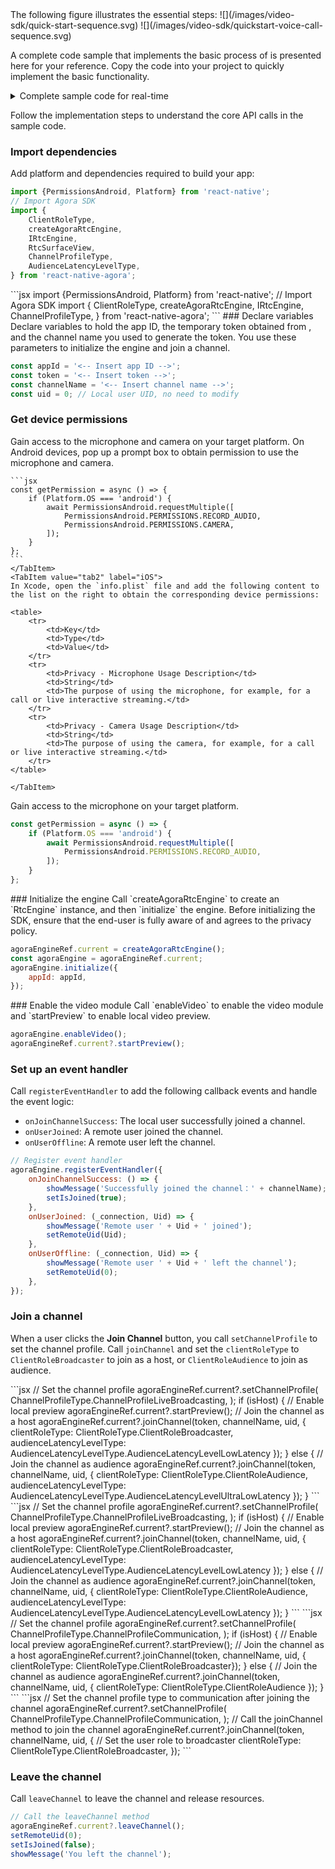 
<PlatformWrapper platform="react-native">
The following figure illustrates the essential steps:
<ProductWrapper notAllowed="voice-calling">
![](/images/video-sdk/quick-start-sequence.svg)
</ProductWrapper>
<ProductWrapper product="voice-calling">
![](/images/video-sdk/quickstart-voice-call-sequence.svg)
</ProductWrapper>

A complete code sample that implements the basic process of <Vpd k="NAME" /> is presented here for your reference. Copy the code into your project to quickly implement the basic functionality.

<details> 
<summary>Complete sample code for real-time <Vpd k="PRODUCT"/></summary>

<ProductWrapper product="broadcast-streaming">
<CodeBlock language="jsx" showLineNumbers>
{`// Import React Hooks
// Import user interface elements
    SafeAreaView,
    ScrollView,
    StyleSheet,
    Text,
    View,
} from 'react-native';
// Import components for obtaining Android device permissions
// Import Agora SDK
    ClientRoleType,
    createAgoraRtcEngine,
    IRtcEngine,
    ChannelProfileType,
} from 'react-native-agora';

// Define basic information
const appId = '<-- Insert App ID -->';
const token = '<-- Insert Token -->';
const channelName = '<-- Insert Channel Name -->';
const uid = 0; // Local user UID, no need to modify

const App = () => {
    const agoraEngineRef = useRef<IRtcEngine>(); // IRtcEngine instance
    const [isJoined, setIsJoined] = useState(false); // Whether the local user has joined the channel
    const [remoteUid, setRemoteUid] = useState(0); // Remote user UID
    const [message, setMessage] = useState(''); // User prompt message

    // Initialize the engine when starting the App
    useEffect(() => {
        setupVideoSDKEngine();
    });
    const setupVideoSDKEngine = async () => {
        try {
            // Create RtcEngine after checking and obtaining device permissions
            if (Platform.OS === 'android') {
                await getPermission();
            }
            agoraEngineRef.current = createAgoraRtcEngine();
            const agoraEngine = agoraEngineRef.current;

            // Register event callbacks
            agoraEngine.registerEventHandler({
                onJoinChannelSuccess: () => {
                    showMessage('Successfully joined the channel: ' + channelName);
                    setIsJoined(true);
                },
                onUserJoined: (_connection, Uid) => {
                    showMessage('Remote user ' + Uid + ' has joined');
                    setRemoteUid(Uid);
                },
                onUserOffline: (_connection, Uid) => {
                    showMessage('Remote user ' + Uid + ' has left the channel');
                    setRemoteUid(0);
                },
            });
            // Initialize the engine
            agoraEngine.initialize({
                appId: appId,
            });
        } catch (e) {
            console.log(e);
        }
    };

    // Define the join method called after clicking the join channel button
    const join = async () => {
        if (isJoined) {
            return;
        }
        try {
            // Set the channel profile type to live broadcasting after joining the channel
            agoraEngineRef.current?.setChannelProfile(
                ChannelProfileType.ChannelProfileBroadcasting,
            );
            // Call the joinChannel method to join the channel
            agoraEngineRef.current?.joinChannel(token, channelName, uid, {
                // Set the user role to broadcaster
                clientRoleType: ClientRoleType.ClientRoleBroadcaster,
                audienceLatencyLevelType: AudienceLatencyLevelType.AudienceLatencyLevelLowLatency
            });
        } catch (e) {
            console.log(e);
        }
    };
    // Define the leave method called after clicking the leave channel button
    const leave = () => {
        try {
            // Call the leaveChannel method to leave the channel
            agoraEngineRef.current?.leaveChannel();
            setRemoteUid(0);
            setIsJoined(false);
            showMessage('Left the channel');
        } catch (e) {
            console.log(e);
        }
    };

    // Render the user interface
    return (
        <SafeAreaView style={styles.main}>
            <Text style={styles.head}>Agora Voice Call Quick Start</Text>
            <View style={styles.btnContainer}>
                <Text onPress={join} style={styles.button}>
                    Join Channel
                </Text>
                <Text onPress={leave} style={styles.button}>
                    Leave Channel
                </Text>
            </View>
            <ScrollView
                style={styles.scroll}
                contentContainerStyle={styles.scrollContainer}>
                {isJoined ? (
                    <Text>Local user UID: {uid}</Text>
                ) : (
                    <Text>Join a channel</Text>
                )}
                {isJoined && remoteUid !== 0 ? (
                    <Text>Remote user UID: {remoteUid}</Text>
                ) : (
                    <Text>Waiting for remote users to join</Text>
                )}
                <Text>{message}</Text>
            </ScrollView>
        </SafeAreaView>
    );

    // Display message
    function showMessage(msg: string) {
        setMessage(msg);
    }
};

// Define user interface styles
const styles = StyleSheet.create({
    button: {
        paddingHorizontal: 25,
        paddingVertical: 4,
        fontWeight: 'bold',
        color: '#ffffff',
        backgroundColor: '#0055cc',
        margin: 5,
    },
    main: { flex: 1, alignItems: 'center' },
    scroll: { flex: 1, backgroundColor: '#ddeeff', width: '100%' },
    scrollContainer: { alignItems: 'center' },
    videoView: { width: '90%', height: 200 },
    btnContainer: { flexDirection: 'row', justifyContent: 'center' },
    head: { fontSize: 20 },
});

const getPermission = async () => {
    if (Platform.OS === 'android') {
        await PermissionsAndroid.requestMultiple([
            PermissionsAndroid.PERMISSIONS.RECORD_AUDIO,
        ]);
    }
};

</CodeBlock>
</ProductWrapper>

<ProductWrapper product="interactive-live-streaming">
<CodeBlock language="jsx" showLineNumbers>
{`// Import React Hooks
// Import user interface elements
    SafeAreaView,
    ScrollView,
    StyleSheet,
    Text,
    View,
} from 'react-native';
// Import components for obtaining Android device permissions
// Import Agora SDK
    ClientRoleType,
    createAgoraRtcEngine,
    IRtcEngine,
    ChannelProfileType,
} from 'react-native-agora';

// Define basic information
const appId = '<-- Insert App ID -->';
const token = '<-- Insert Token -->';
const channelName = '<-- Insert Channel Name -->';
const uid = 0; // Local user UID, no need to modify

const App = () => {
    const agoraEngineRef = useRef<IRtcEngine>(); // IRtcEngine instance
    const [isJoined, setIsJoined] = useState(false); // Whether the local user has joined the channel
    const [remoteUid, setRemoteUid] = useState(0); // Remote user UID
    const [message, setMessage] = useState(''); // User prompt message

    // Initialize the engine when starting the App
    useEffect(() => {
        setupVideoSDKEngine();
    });
    const setupVideoSDKEngine = async () => {
        try {
            // Create RtcEngine after checking and obtaining device permissions
            if (Platform.OS === 'android') {
                await getPermission();
            }
            agoraEngineRef.current = createAgoraRtcEngine();
            const agoraEngine = agoraEngineRef.current;

            // Register event callbacks
            agoraEngine.registerEventHandler({
                onJoinChannelSuccess: () => {
                    showMessage('Successfully joined the channel: ' + channelName);
                    setIsJoined(true);
                },
                onUserJoined: (_connection, Uid) => {
                    showMessage('Remote user ' + Uid + ' has joined');
                    setRemoteUid(Uid);
                },
                onUserOffline: (_connection, Uid) => {
                    showMessage('Remote user ' + Uid + ' has left the channel');
                    setRemoteUid(0);
                },
            });
            // Initialize the engine
            agoraEngine.initialize({
                appId: appId,
            });
        } catch (e) {
            console.log(e);
        }
    };

    // Define the join method called after clicking the join channel button
    const join = async () => {
        if (isJoined) {
            return;
        }
        try {
            // Set the channel profile type to live broadcasting after joining the channel
            agoraEngineRef.current?.setChannelProfile(
                ChannelProfileType.ChannelProfileBroadcasting,
            );
            // Call the joinChannel method to join the channel
            agoraEngineRef.current?.joinChannel(token, channelName, uid, {
                // Set the user role to broadcaster
                clientRoleType: ClientRoleType.ClientRoleBroadcaster,
                audienceLatencyLevelType: AudienceLatencyLevelType.AudienceLatencyLevelUltraLowLatency
            });
        } catch (e) {
            console.log(e);
        }
    };
    // Define the leave method called after clicking the leave channel button
    const leave = () => {
        try {
            // Call the leaveChannel method to leave the channel
            agoraEngineRef.current?.leaveChannel();
            setRemoteUid(0);
            setIsJoined(false);
            showMessage('Left the channel');
        } catch (e) {
            console.log(e);
        }
    };

    // Render the user interface
    return (
        <SafeAreaView style={styles.main}>
            <Text style={styles.head}>Agora Voice Call Quick Start</Text>
            <View style={styles.btnContainer}>
                <Text onPress={join} style={styles.button}>
                    Join Channel
                </Text>
                <Text onPress={leave} style={styles.button}>
                    Leave Channel
                </Text>
            </View>
            <ScrollView
                style={styles.scroll}
                contentContainerStyle={styles.scrollContainer}>
                {isJoined ? (
                    <Text>Local user UID: {uid}</Text>
                ) : (
                    <Text>Join a channel</Text>
                )}
                {isJoined && remoteUid !== 0 ? (
                    <Text>Remote user UID: {remoteUid}</Text>
                ) : (
                    <Text>Waiting for remote users to join</Text>
                )}
                <Text>{message}</Text>
            </ScrollView>
        </SafeAreaView>
    );

    // Display message
    function showMessage(msg: string) {
        setMessage(msg);
    }
};

// Define user interface styles
const styles = StyleSheet.create({
    button: {
        paddingHorizontal: 25,
        paddingVertical: 4,
        fontWeight: 'bold',
        color: '#ffffff',
        backgroundColor: '#0055cc',
        margin: 5,
    },
    main: { flex: 1, alignItems: 'center' },
    scroll: { flex: 1, backgroundColor: '#ddeeff', width: '100%' },
    scrollContainer: { alignItems: 'center' },
    videoView: { width: '90%', height: 200 },
    btnContainer: { flexDirection: 'row', justifyContent: 'center' },
    head: { fontSize: 20 },
});

const getPermission = async () => {
    if (Platform.OS === 'android') {
        await PermissionsAndroid.requestMultiple([
            PermissionsAndroid.PERMISSIONS.RECORD_AUDIO,
        ]);
    }
};

</CodeBlock>
</ProductWrapper>

<ProductWrapper product="video-calling">
<CodeBlock language="jsx" showLineNumbers>
{`// Import React Hooks
// Import user interface elements
    SafeAreaView,
    ScrollView,
    StyleSheet,
    Text,
    View,
} from 'react-native';
// Import components for obtaining Android device permissions
// Import Agora SDK
    ClientRoleType,
    createAgoraRtcEngine,
    IRtcEngine,
    ChannelProfileType,
} from 'react-native-agora';

// Define basic information
const appId = '<-- Insert App ID -->';
const token = '<-- Insert Token -->';
const channelName = '<-- Insert Channel Name -->';
const uid = 0; // Local user UID, no need to modify

const App = () => {
    const agoraEngineRef = useRef<IRtcEngine>(); // IRtcEngine instance
    const [isJoined, setIsJoined] = useState(false); // Whether the local user has joined the channel
    const [remoteUid, setRemoteUid] = useState(0); // Remote user UID
    const [message, setMessage] = useState(''); // User prompt message

    // Initialize the engine when starting the App
    useEffect(() => {
        setupVideoSDKEngine();
    });
    const setupVideoSDKEngine = async () => {
        try {
            // Create RtcEngine after checking and obtaining device permissions
            if (Platform.OS === 'android') {
                await getPermission();
            }
            agoraEngineRef.current = createAgoraRtcEngine();
            const agoraEngine = agoraEngineRef.current;

            // Register event callbacks
            agoraEngine.registerEventHandler({
                onJoinChannelSuccess: () => {
                    showMessage('Successfully joined the channel: ' + channelName);
                    setIsJoined(true);
                },
                onUserJoined: (_connection, Uid) => {
                    showMessage('Remote user ' + Uid + ' has joined');
                    setRemoteUid(Uid);
                },
                onUserOffline: (_connection, Uid) => {
                    showMessage('Remote user ' + Uid + ' has left the channel');
                    setRemoteUid(0);
                },
            });
            // Initialize the engine
            agoraEngine.initialize({
                appId: appId,
            });
        } catch (e) {
            console.log(e);
        }
    };

    // Define the join method called after clicking the join channel button
    const join = async () => {
        if (isJoined) {
            return;
        }
        try {
            // Set the channel profile type to ChannelProfileCommunication after joining the channel
            agoraEngineRef.current?.setChannelProfile(
                ChannelProfileType.ChannelProfileCommunication,
            );
            // Call the joinChannel method to join the channel
            agoraEngineRef.current?.joinChannel(token, channelName, uid, {
                // Set the user role to broadcaster
                clientRoleType: ClientRoleType.ClientRoleBroadcaster,
            });
        } catch (e) {
            console.log(e);
        }
    };
    // Define the leave method called after clicking the leave channel button
    const leave = () => {
        try {
            // Call the leaveChannel method to leave the channel
            agoraEngineRef.current?.leaveChannel();
            setRemoteUid(0);
            setIsJoined(false);
            showMessage('Left the channel');
        } catch (e) {
            console.log(e);
        }
    };

    // Render the user interface
    return (
        <SafeAreaView style={styles.main}>
            <Text style={styles.head}>Agora Voice Call Quick Start</Text>
            <View style={styles.btnContainer}>
                <Text onPress={join} style={styles.button}>
                    Join Channel
                </Text>
                <Text onPress={leave} style={styles.button}>
                    Leave Channel
                </Text>
            </View>
            <ScrollView
                style={styles.scroll}
                contentContainerStyle={styles.scrollContainer}>
                {isJoined ? (
                    <Text>Local user UID: {uid}</Text>
                ) : (
                    <Text>Join a channel</Text>
                )}
                {isJoined && remoteUid !== 0 ? (
                    <Text>Remote user UID: {remoteUid}</Text>
                ) : (
                    <Text>Waiting for remote users to join</Text>
                )}
                <Text>{message}</Text>
            </ScrollView>
        </SafeAreaView>
    );

    // Display message
    function showMessage(msg: string) {
        setMessage(msg);
    }
};

// Define user interface styles
const styles = StyleSheet.create({
    button: {
        paddingHorizontal: 25,
        paddingVertical: 4,
        fontWeight: 'bold',
        color: '#ffffff',
        backgroundColor: '#0055cc',
        margin: 5,
    },
    main: { flex: 1, alignItems: 'center' },
    scroll: { flex: 1, backgroundColor: '#ddeeff', width: '100%' },
    scrollContainer: { alignItems: 'center' },
    videoView: { width: '90%', height: 200 },
    btnContainer: { flexDirection: 'row', justifyContent: 'center' },
    head: { fontSize: 20 },
});

const getPermission = async () => {
    if (Platform.OS === 'android') {
        await PermissionsAndroid.requestMultiple([
            PermissionsAndroid.PERMISSIONS.RECORD_AUDIO,
        ]);
    }
};

</CodeBlock>
</ProductWrapper>
<ProductWrapper product="voice-calling">
<CodeBlock language="jsx" showLineNumbers>
{`// Import React Hooks
// Import user interface elements
    SafeAreaView,
    ScrollView,
    StyleSheet,
    Text,
    View,
} from 'react-native';
// Import components for obtaining Android device permissions
// Import Agora SDK
    ClientRoleType,
    createAgoraRtcEngine,
    IRtcEngine,
    ChannelProfileType,
} from 'react-native-agora';

// Define basic information
const appId = '<-- Insert App ID -->';
const token = '<-- Insert Token -->';
const channelName = '<-- Insert Channel Name -->';
const uid = 0; // Local user UID, no need to modify

const App = () => {
    const agoraEngineRef = useRef<IRtcEngine>(); // IRtcEngine instance
    const [isJoined, setIsJoined] = useState(false); // Whether the local user has joined the channel
    const [remoteUid, setRemoteUid] = useState(0); // Remote user UID
    const [message, setMessage] = useState(''); // User prompt message

    // Initialize the engine when starting the App
    useEffect(() => {
        setupVideoSDKEngine();
    });
    const setupVideoSDKEngine = async () => {
        try {
            // Create RtcEngine after checking and obtaining device permissions
            if (Platform.OS === 'android') {
                await getPermission();
            }
            agoraEngineRef.current = createAgoraRtcEngine();
            const agoraEngine = agoraEngineRef.current;

            // Register event callbacks
            agoraEngine.registerEventHandler({
                onJoinChannelSuccess: () => {
                    showMessage('Successfully joined the channel: ' + channelName);
                    setIsJoined(true);
                },
                onUserJoined: (_connection, Uid) => {
                    showMessage('Remote user ' + Uid + ' has joined');
                    setRemoteUid(Uid);
                },
                onUserOffline: (_connection, Uid) => {
                    showMessage('Remote user ' + Uid + ' has left the channel');
                    setRemoteUid(0);
                },
            });
            // Initialize the engine
            agoraEngine.initialize({
                appId: appId,
            });
        } catch (e) {
            console.log(e);
        }
    };

    // Define the join method called after clicking the join channel button
    const join = async () => {
        if (isJoined) {
            return;
        }
        try {
            // Set the channel profile type to communication after joining the channel
            agoraEngineRef.current?.setChannelProfile(
                ChannelProfileType.ChannelProfileCommunication,
            );
            // Call the joinChannel method to join the channel
            agoraEngineRef.current?.joinChannel(token, channelName, uid, {
                // Set the user role to broadcaster
                clientRoleType: ClientRoleType.ClientRoleBroadcaster,
            });
        } catch (e) {
            console.log(e);
        }
    };
    // Define the leave method called after clicking the leave channel button
    const leave = () => {
        try {
            // Call the leaveChannel method to leave the channel
            agoraEngineRef.current?.leaveChannel();
            setRemoteUid(0);
            setIsJoined(false);
            showMessage('Left the channel');
        } catch (e) {
            console.log(e);
        }
    };

    // Render the user interface
    return (
        <SafeAreaView style={styles.main}>
            <Text style={styles.head}>Agora Voice Call Quick Start</Text>
            <View style={styles.btnContainer}>
                <Text onPress={join} style={styles.button}>
                    Join Channel
                </Text>
                <Text onPress={leave} style={styles.button}>
                    Leave Channel
                </Text>
            </View>
            <ScrollView
                style={styles.scroll}
                contentContainerStyle={styles.scrollContainer}>
                {isJoined ? (
                    <Text>Local user UID: {uid}</Text>
                ) : (
                    <Text>Join a channel</Text>
                )}
                {isJoined && remoteUid !== 0 ? (
                    <Text>Remote user UID: {remoteUid}</Text>
                ) : (
                    <Text>Waiting for remote users to join</Text>
                )}
                <Text>{message}</Text>
            </ScrollView>
        </SafeAreaView>
    );

    // Display message
    function showMessage(msg: string) {
        setMessage(msg);
    }
};

// Define user interface styles
const styles = StyleSheet.create({
    button: {
        paddingHorizontal: 25,
        paddingVertical: 4,
        fontWeight: 'bold',
        color: '#ffffff',
        backgroundColor: '#0055cc',
        margin: 5,
    },
    main: { flex: 1, alignItems: 'center' },
    scroll: { flex: 1, backgroundColor: '#ddeeff', width: '100%' },
    scrollContainer: { alignItems: 'center' },
    videoView: { width: '90%', height: 200 },
    btnContainer: { flexDirection: 'row', justifyContent: 'center' },
    head: { fontSize: 20 },
});

const getPermission = async () => {
    if (Platform.OS === 'android') {
        await PermissionsAndroid.requestMultiple([
            PermissionsAndroid.PERMISSIONS.RECORD_AUDIO,
        ]);
    }
};

</CodeBlock>
</ProductWrapper>
</details>

Follow the implementation steps to understand the core API calls in the sample code.

### Import dependencies
Add platform and <Vg k="COMPANY"/> dependencies required to build your app:
<ProductWrapper notAllowed="voice-calling">
```jsx
import {PermissionsAndroid, Platform} from 'react-native';
// Import Agora SDK
import {
    ClientRoleType,
    createAgoraRtcEngine,
    IRtcEngine,
    RtcSurfaceView,
    ChannelProfileType,
    AudienceLatencyLevelType,
} from 'react-native-agora';
```
</ProductWrapper>
<ProductWrapper product="voice-calling">
```jsx
import {PermissionsAndroid, Platform} from 'react-native';
// Import Agora SDK
import {
    ClientRoleType,
    createAgoraRtcEngine,
    IRtcEngine,
    ChannelProfileType,
} from 'react-native-agora';
```
</ProductWrapper>
### Declare variables
Declare variables to hold the app ID, the temporary token obtained from <Vg k="CONSOLE"/>, and the channel name you used to generate the token. You use these parameters to initialize the engine and join a channel.

```jsx
const appId = '<-- Insert app ID -->';
const token = '<-- Insert token -->';
const channelName = '<-- Insert channel name -->';
const uid = 0; // Local user UID, no need to modify
```

### Get device permissions
<ProductWrapper notAllowed="voice-calling">
Gain access to the microphone and camera on your target platform.

<Tabs groupId="platform">
    <TabItem value="tab1" label="Android" default>
    On Android devices, pop up a prompt box to obtain permission to use the microphone and camera.

    ```jsx
    const getPermission = async () => {
        if (Platform.OS === 'android') {
            await PermissionsAndroid.requestMultiple([
                PermissionsAndroid.PERMISSIONS.RECORD_AUDIO,
                PermissionsAndroid.PERMISSIONS.CAMERA,
            ]);
        }
    };
    ```
    </TabItem>
    <TabItem value="tab2" label="iOS">
    In Xcode, open the `info.plist` file and add the following content to the list on the right to obtain the corresponding device permissions:

    <table>
        <tr>
            <td>Key</td>
            <td>Type</td>
            <td>Value</td>
        </tr>
        <tr>
            <td>Privacy - Microphone Usage Description</td>
            <td>String</td>
            <td>The purpose of using the microphone, for example, for a call or live interactive streaming.</td>
        </tr>
        <tr>
            <td>Privacy - Camera Usage Description</td>
            <td>String</td>
            <td>The purpose of using the camera, for example, for a call or live interactive streaming.</td>
        </tr>
    </table>

    </TabItem>
</Tabs>
</ProductWrapper>
<ProductWrapper product="voice-calling">
Gain access to the microphone on your target platform.

```jsx
const getPermission = async () => {
    if (Platform.OS === 'android') {
        await PermissionsAndroid.requestMultiple([
            PermissionsAndroid.PERMISSIONS.RECORD_AUDIO,
        ]);
    }
};
```
</ProductWrapper>
### Initialize the engine
Call `createAgoraRtcEngine` to create an `RtcEngine` instance, and then `initialize` the engine.

<Admonition type="caution" title="Note">
Before initializing the SDK, ensure that the end-user is fully aware of and agrees to the privacy policy.
</Admonition>

```jsx
agoraEngineRef.current = createAgoraRtcEngine();
const agoraEngine = agoraEngineRef.current;
agoraEngine.initialize({
    appId: appId,
});
```
<ProductWrapper notAllowed="voice-calling">
### Enable the video module
Call `enableVideo` to enable the video module and `startPreview` to enable local video preview.

```jsx
agoraEngine.enableVideo();
agoraEngineRef.current?.startPreview();
```
</ProductWrapper>

### Set up an event handler
Call `registerEventHandler` to add the following callback events and handle the event logic:

- `onJoinChannelSuccess`: The local user successfully joined a channel.
- `onUserJoined`: A remote user joined the channel.
- `onUserOffline`: A remote user left the channel.

```jsx
// Register event handler
agoraEngine.registerEventHandler({
    onJoinChannelSuccess: () => {
        showMessage('Successfully joined the channel：' + channelName);
        setIsJoined(true);
    },
    onUserJoined: (_connection, Uid) => {
        showMessage('Remote user ' + Uid + ' joined');
        setRemoteUid(Uid);
    },
    onUserOffline: (_connection, Uid) => {
        showMessage('Remote user ' + Uid + ' left the channel');
        setRemoteUid(0);
    },
});
```

### Join a channel
When a user clicks the **Join Channel** button, you call `setChannelProfile` to set the channel profile. Call `joinChannel` and set the `clientRoleType` to `ClientRoleBroadcaster` to join as a host, or `ClientRoleAudience` to join as audience.

<ProductWrapper product="interactive-live-streaming">
```jsx
// Set the channel profile
agoraEngineRef.current?.setChannelProfile(
    ChannelProfileType.ChannelProfileLiveBroadcasting,
);
if (isHost) {
    // Enable local preview
    agoraEngineRef.current?.startPreview();
    // Join the channel as a host
    agoraEngineRef.current?.joinChannel(token, channelName, uid, {
        clientRoleType: ClientRoleType.ClientRoleBroadcaster,
         audienceLatencyLevelType: AudienceLatencyLevelType.AudienceLatencyLevelLowLatency
        });
} else {
    // Join the channel as audience
    agoraEngineRef.current?.joinChannel(token, channelName, uid, {
        clientRoleType: ClientRoleType.ClientRoleAudience,
        audienceLatencyLevelType: AudienceLatencyLevelType.AudienceLatencyLevelUltraLowLatency
        });
}
```
</ProductWrapper>
<ProductWrapper product="broadcast-streaming">
```jsx
// Set the channel profile
agoraEngineRef.current?.setChannelProfile(
    ChannelProfileType.ChannelProfileLiveBroadcasting,
);
if (isHost) {
    // Enable local preview
    agoraEngineRef.current?.startPreview();
    // Join the channel as a host
    agoraEngineRef.current?.joinChannel(token, channelName, uid, {
        clientRoleType: ClientRoleType.ClientRoleBroadcaster,
         audienceLatencyLevelType: AudienceLatencyLevelType.AudienceLatencyLevelLowLatency
        });
} else {
    // Join the channel as audience
    agoraEngineRef.current?.joinChannel(token, channelName, uid, {
        clientRoleType: ClientRoleType.ClientRoleAudience,
        audienceLatencyLevelType: AudienceLatencyLevelType.AudienceLatencyLevelLowLatency
        });
}
```
</ProductWrapper>
<ProductWrapper product="video-calling">
```jsx
// Set the channel profile
agoraEngineRef.current?.setChannelProfile(
    ChannelProfileType.ChannelProfileCommunication,
);
if (isHost) {
    // Enable local preview
    agoraEngineRef.current?.startPreview();
    // Join the channel as a host
    agoraEngineRef.current?.joinChannel(token, channelName, uid, {
        clientRoleType: ClientRoleType.ClientRoleBroadcaster});
} else {
    // Join the channel as audience
    agoraEngineRef.current?.joinChannel(token, channelName, uid, {
        clientRoleType: ClientRoleType.ClientRoleAudience
        });
}
```
</ProductWrapper>
<ProductWrapper product="voice-calling">
```jsx
// Set the channel profile type to communication after joining the channel
agoraEngineRef.current?.setChannelProfile(
    ChannelProfileType.ChannelProfileCommunication,
);
// Call the joinChannel method to join the channel
agoraEngineRef.current?.joinChannel(token, channelName, uid, {
    // Set the user role to broadcaster
    clientRoleType: ClientRoleType.ClientRoleBroadcaster,
});
```
</ProductWrapper>

### Leave the channel
Call `leaveChannel` to leave the channel and release resources.

```jsx
// Call the leaveChannel method
agoraEngineRef.current?.leaveChannel();
setRemoteUid(0);
setIsJoined(false);
showMessage('You left the channel');
```

</PlatformWrapper>